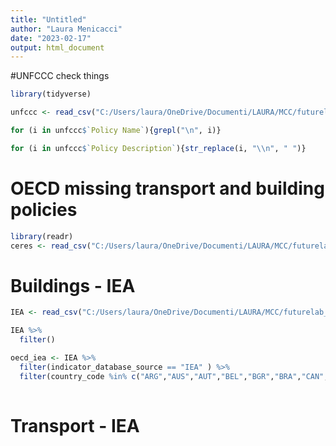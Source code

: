 ```yaml
---
title: "Untitled"
author: "Laura Menicacci"
date: "2023-02-17"
output: html_document
---
```


#UNFCCC check things 


```r
library(tidyverse)

unfccc <- read_csv("C:/Users/laura/OneDrive/Documenti/LAURA/MCC/futurelab_ceres/policy_databases/unfccc_final.csv")
```

```r

for (i in unfccc$`Policy Name`){grepl("\n", i)}

```


```r

for (i in unfccc$`Policy Description`){str_replace(i, "\\n", " ")}


```
# OECD missing transport and building policies


```r
library(readr)
ceres <- read_csv("C:/Users/laura/OneDrive/Documenti/LAURA/MCC/futurelab_ceres/ceres_versions/ceres_thirdversion.csv")
```
# Buildings - IEA

```r

IEA <- read_csv("C:/Users/laura/OneDrive/Documenti/LAURA/MCC/futurelab_ceres/policy_databases/policies_database_IEA_comma_utf8.csv")

IEA %>% 
  filter()

oecd_iea <- IEA %>% 
  filter(indicator_database_source == "IEA" ) %>% 
  filter(country_code %in% c("ARG","AUS","AUT","BEL","BGR","BRA","CAN","CHE","CHL","CHN","COL","CRI","CZE","DEU","DNK","ESP","EST","EUR","FIN","FRA","GBR","GRC","HRV","HUN","IDN","IND","IRL","ISL","ISR","ITA","JPN","KOR","LTU","LUX","LVA","MEX","MLT","NLD","NOR","PER","POL","PRT","ROU","RUS","SAU","SVK","SVN","SWE","TUR","USA","ZAF")) 
  

```
# Transport - IEA

```r

```


